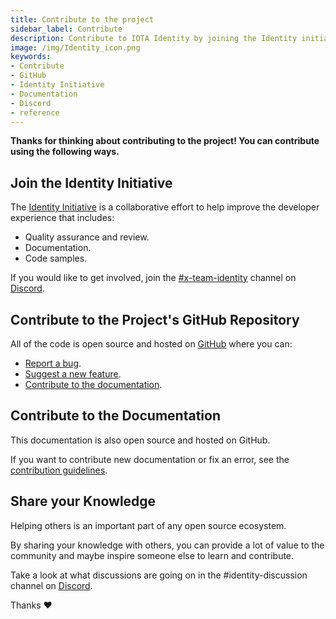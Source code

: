 ```yaml
---
title: Contribute to the project
sidebar_label: Contribute
description: Contribute to IOTA Identity by joining the Identity initiative, via the projects GitHub repository, documentation, or sharing your knowledge.
image: /img/Identity_icon.png
keywords:
- Contribute
- GitHub
- Identity Initiative
- Documentation
- Discord
- reference
---
```



<Announcement/>

**Thanks for thinking about contributing to the project! You can contribute using the following ways.**

## Join the Identity Initiative

The [Identity Initiative](https://github.com/iota-community/X-Team_IOTA_Identity) is a collaborative effort to help improve the developer experience that includes:

- Quality assurance and review.
- Documentation.
- Code samples.

If you would like to get involved, join the [#x-team-identity](https://discord.com/channels/397872799483428865/773274309861834782) channel on [Discord](https://discord.iota.org).

## Contribute to the Project's GitHub Repository

All of the code is open source and hosted on [GitHub](https://github.com/iotaledger/identity.rs) where you can:

- [Report a bug](https://github.com/iotaledger/identity.rs/issues/new/choose).
- [Suggest a new feature](https://github.com/iotaledger/documentation/blob/develop/.github/CONTRIBUTING.md).
- [Contribute to the documentation](https://wiki.iota.org/identity.rs/contribute#contribute-to-the-documentation).

## Contribute to the Documentation

This documentation is also open source and hosted on GitHub.

If you want to contribute new documentation or fix an error, see the [contribution guidelines](https://github.com/iotaledger/documentation/blob/develop/.github/CONTRIBUTING.md).

## Share your Knowledge

Helping others is an important part of any open source ecosystem.

By sharing your knowledge with others, you can provide a lot of value to the community and maybe inspire someone else to learn and contribute.

Take a look at what discussions are going on in the #identity-discussion channel on [Discord](https://discord.iota.org).

Thanks :heart: